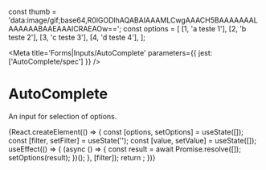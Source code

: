 
const thumb = 'data:image/gif;base64,R0lGODlhAQABAIAAAMLCwgAAACH5BAAAAAAALAAAAAABAAEAAAICRAEAOw==';
const options = [
  [1, 'a teste 1'],
  [2, 'b teste 2'],
  [3, 'c teste 3'],
  [4, 'd teste 4'],
];


<Meta title='Forms|Inputs/AutoComplete' parameters={{ jest: ['AutoComplete/spec'] }} />

# AutoComplete

An input for selection of options.

<Preview>
  <Story name='Example'>
    {React.createElement(() => {
      const [options, setOptions] = useState([]);
      const [filter, setFilter] = useState('');
      const [value, setValue] = useState([]);
      useEffect(() => {
        (async () => {
          const result = await Promise.resolve([]);
          setOptions(result);
        })();
      }, [filter]);
      return <AutoComplete { ...{ value, filter, setFilter, options, onChange: setValue } }/>;
    })}
  </Story>
</Preview>

<Props of={AutoComplete} />

